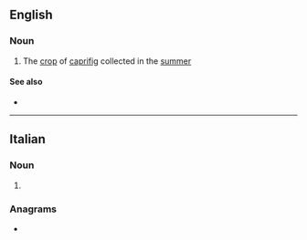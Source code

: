 ==English==

===Noun===
{{head|en|noun}}

# The [[crop]] of [[caprifig]] collected in the [[summer]]

====See also====
* {{l|en|profichi}}

----

==Italian==

===Noun===
{{head|it|noun plural form|g=m}}

# {{plural of|mammone|lang=it}}

===Anagrams===
* {{l|it|minammo}}